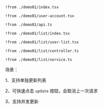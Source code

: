 
<Preview><Demo01 /></Preview>
<CodeTabs>
```tsx !!tabs index.tsx -c
!from ./demo01/index.tsx
```

```tsx !!tabs user-account.tsx -c
!from ./demo01/user-account.tsx
```

```tsx !!tabs api.ts -c
!from ./demo01/api.ts
```

```tsx !!tabs list/index.tsx -c
!from ./demo01/list/index.tsx
```

```tsx !!tabs list/user-list.tsx -c
!from ./demo01/list/user-list.tsx
```

```tsx !!tabs list/controller.ts -c
!from ./demo01/list/controller.ts
```

```tsx !!tabs list/service.ts -c
!from ./demo01/list/service.ts
```
</CodeTabs>


场景：

1、支持单独更新列表

2、可快速点击 `update` 按钮，会取消上一次请求

3、支持并发更新
